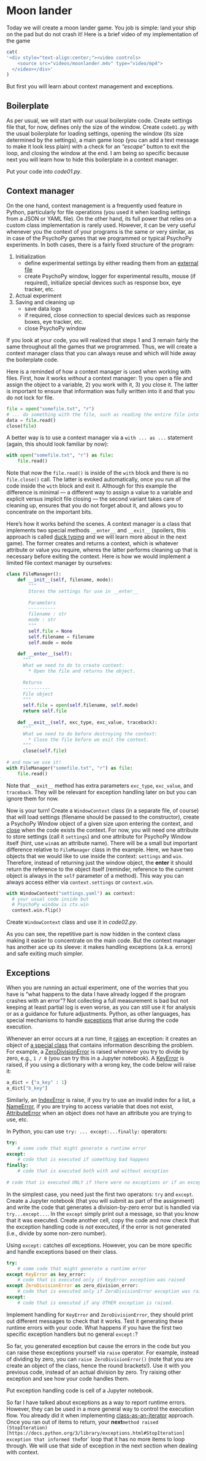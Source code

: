 # Moon lander

Today we will create a moon lander game. You job is simple: land your ship on the pad but do not crash it! Here is a brief video of my implementation of the game

```r
cat(
'<div style="text-align:center;"><video controls>
    <source src="videos/moonlander.m4v" type="video/mp4"> 
  </video></div>'
)
```

But first you will learn about context management and exceptions.

## Boilerplate
As per usual, we will start with our usual boilerplate code. Create settings file that, for now, defines only the size of the window. Create `code01.py` with the usual boilerplate for loading settings, opening the window (its size determined by the settings), a main game loop (you can add a text message to make it look less plain) with a check for an _"escape"_ button to exit the loop, and closing the window at the end. I am being so specific because next you will learn how to hide this boilerplate in a context manager.

::: {.rmdnote .program}
Put your code into _code01.py_.
:::

## Context manager
On the one hand, context management is a frequently used feature in Python, particularly for file operations (you used it when loading settings from a JSON or YAML file). On the other hand, its full power that relies on a custom class implementation is rarely used. However, it can be very useful whenever you the context of your programs is the same or very similar, as in case of the PsychoPy games that we programmed or typical PsychoPy experiments. In both cases, there is a fairly fixed structure of the program:

1. Initialization 
    * define experimental settings by either reading them from an [external file](#settings-files)
    * create PsychoPy window, logger for experimental results, mouse (if required), initialize special devices such as response box, eye tracker, etc.
2. Actual experiment
3. Saving and cleaning up
    * save data logs
    * if required, close connection to special devices such as response boxes, eye tracker, etc.
    * close PsychoPy window
  
If you look at your code, you will realized that steps 1 and 3 remain fairly the same throughout all the games that we programmed. Thus, we will create a context manager class that you can always reuse and which will hide away the boilerplate code.

Here is a reminded of how a context manager is used when working with files. First, how it works _without_ a context manager: 1) you open a file and assign the object to a variable, 2) you work with it, 3) you close it. The latter is important to ensure that information was fully written into it and that you do not lock for file.

```python
file = open("somefile.txt", "r")
# ... do something with the file, such as reading the entire file into a single variable
data = file.read()
close(file)
```

A better way is to use a context manager via a `with ... as ...` statement (again, this should look familiar by now):
```python
with open("somefile.txt", "r") as file:
    file.read()
```

Note that now the `file.read()` is inside of the `with` block and there is no `file.close()` call. The latter is evoked automatically, once you run all the code inside the `with` block and exit it. Although for this example the difference is minimal --- a different way to assign a value to a variable and explicit versus implicit file closing --- the second variant takes care of cleaning up, ensures that you do not forget about it, and allows you to concentrate on the important bits.

Here's how it works behind the scenes. A context manager is a class that implements two special methods `__enter__` and `__exit__` (spoilers, this approach is called [duck typing](duck-typing) and we will learn more about in the next game). The former creates and returns a context, which is whatever attribute or value you require, wheres the latter performs cleaning up that is necessary before exiting the context. Here is how we would implement a limited file context manager by ourselves:
```python
class FileManager():
    def __init__(self, filename, mode):
        """
        Stores the settings for use in __enter__
        
        Parameters
        ----------
        filename : str
        mode : str
        """
        self.file = None
        self.filename = filename
        self.mode = mode
        
    def __enter__(self):
      """ 
      What we need to do to create context:
        * Open the file and returns the object.
      
      Returns
      ----------
      File object
      """
      self.file = open(self.filename, self.mode)
      return self.file
      
    def __exit__(self, exc_type, exc_value, traceback):
      """
      What we need to do before destroying the context:
        * Close the file before we exit the context.
      """
      close(self.file)
      
# and now we use it!
with FileManager("somefile.txt", "r") as file:
    file.read()
```

Note that `__exit__` method has extra parameters `exc_type`, `exc_value`, and `traceback`. They will be relevant for exception handling later on but you can ignore them for now.

Now is your turn! Create a `WindowContext` class (in a separate file, of course) that will load settings (filename should be passed to the constructor), create a PsychoPy Window object of a given size upon entering the context, and [close](https://psychopy.org/api/visual/window.html#psychopy.visual.Window.close) when the code exists the context. For now, you will need one attribute to store settings (call it `settings`) and one attribute for PsychoPy Window itself (hint, use `win`as an attribute name). There will be a small but important difference relative to `FileManager` class in the example. Here, we have two objects that we would like to use inside the context: `settings` and `win`. Therefore, instead of returning just the window object, the __enter__ it should return the reference to the object itself (reminder, reference to the current object is always in the `self` parameter of a method). This way you can always access either via `context.settings` or `context.win`.

```python
with WindowContext("settings.yaml") as context:
  # your usual code inside but
  # PsychoPy window is ctx.win
  context.win.flip()
```

::: {.infobox .program}
Create `WindowContext` class and use it in  _code02.py_.
:::

As you can see, the repetitive part is now hidden in the context class making it easier to concentrate on the main code. But the context manager has another ace up its sleeve: it makes handling exceptions (a.k.a. errors) and safe exiting much simpler.

## Exceptions
When you are running an actual experiment, one of the worries that you have is "what happens to the data I have already logged if the program crashes with an error"? Not collecting a full measurement is bad but not keeping at least partial log is even worse, as you can still use it for analysis or as a guidance for future adjustments. Python, as other languages, has special mechanisms to handle [exceptions](https://docs.python.org/3/tutorial/errors.html) that arise during the code execution.

Whenever an error occurs at a run time, it [raises](https://docs.python.org/3/reference/simple_stmts.html#the-raise-statement) an exception: it creates an object of [a special class](https://docs.python.org/3/library/exceptions.html#concrete-exceptions) that contains information describing the problem. For example, a [ZeroDivisionError](https://docs.python.org/3/library/exceptions.html#ZeroDivisionError) is raised whenever you try to divide by zero, e.g., `1 / 0` (you can try this in a Jupyter notebook). A [KeyError](https://docs.python.org/3/library/exceptions.html#KeyError) is raised, if you using a dictionary with a wrong key, the code below will raise it:
```python
a_dict = {"a_key" : 1}
a_dict["b_key"]
```

Similarly, an [IndexError](https://docs.python.org/3/library/exceptions.html#IndexError) is raise, if you try to use an invalid index for a list, a [NameError](https://docs.python.org/3/library/exceptions.html#NameError), if you are trying to access variable that does not exist, [AttributeError](https://docs.python.org/3/library/exceptions.html#AttributeError) when an object does not have an attribute you are trying to use, etc. 



In Python, you can use `try: ... except:...finally:` operators:
```python
try:
    # some code that might generate a runtime error
except:  
    # code that is executed if something bad happens
finally:
    # code that is executed both with and without exception
    
# code that is executed ONLY if there were no exceptions or if an exception was handled
```

In the simplest case, you need just the first two operators: `try` and `except`. Create a Jupyter notebook (that you will submit as part of the assignment) and write the code that generates a division-by-zero error but is handled via `try...except...`. In the `except` simply print out a message, so that you know that it was executed. Create another cell, copy the code and now check that the exception handling code is _not_ executed, if the error is not generated (i.e., divide by some non-zero number).

Using `except:` catches _all_ exceptions. However, you can be more specific and handle exceptions based on their class.
```python
try:
    # some code that might generate a runtime error
except KeyError as key_error:  
    # code that is executed only if KeyError exception was raised
except ZeroDivisionError as zero_division_error:  
    # code that is executed only if ZeroDivisionError exception was raised
except:
    # code that is executed if any OTHER exception is raised.
```

Implement handling for `KeyError` and `ZeroDivisionError`, they should print out different messages to check that it works. Test it generating these runtime errors with your code. What happens if you have the first two specific exception handlers but no general `except:`?

So far, you generated exception but cause the errors in the code but you can raise these exceptions yourself via `raise` operator. For example, instead of dividing by zero, you can `raise ZeroDivisionError()` (note that you are create an object of the class, hence the round brackets!). Use it with you previous code, instead of an actual division by zero. Try raising other exception and see how your code handles them.



::: {.infobox .program}
Put exception handling code is cell of a Jupyter notebook.
:::


So far I have talked about exceptions as a way to report runtime errors. However, they can be used in a more general way to control the execution flow. You already did it when implementing [class-as-an-iterator](file:///E:/Teaching/2020WS/python-for-experimental-psychology/docs/seminar-02-05.html#duck-typiing-iterators) approach. Once you ran out of items to return, your __next__` method raised (StopIteration)[https://docs.python.org/3/library/exceptions.html#StopIteration] exception that informed the `for` loop that it has no more items to loop through. We will use that side of exception in the next section when dealing with context.

